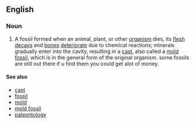 ==English==
===Noun===
{{en-noun|sg=[[cast]] [[fossil]]}}
# A fossil formed when an animal, plant, or other [[organism]] dies, its [[flesh]] [[decay]]s and [[bone]]s [[deteriorate]] due to chemical reactions; minerals gradually enter into the cavity, resulting in a [[cast]], also called a [[mold fossil]], which is in the general form of the original organism. some fossils are still out there if u find them you could get alot of money.

====See also====
* [[cast]]
* [[fossil]]
* [[mold]]
* [[mold fossil]]
* [[paleontology]]